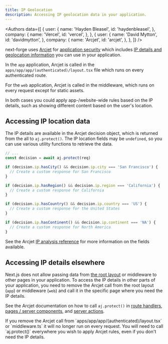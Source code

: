 ```yaml
---
title: IP Geolocation
description: Accessing IP geolocation data in your application.
---
```


<Authors
  data={[
    {
      user: {
        name: 'Hayden Bleasel',
        id: 'haydenbleasel',
      },
      company: {
        name: 'Vercel',
        id: 'vercel',
      },
    },
    {
      user: {
        name: 'David Mytton',
        id: 'davidmytton',
      },
      company: {
        name: 'Arcjet',
        id: 'arcjet',
      },
    },
  ]}
/>

next-forge uses [Arcjet](https://arcjet.com) for [application security](/packages/security/application) which includes [IP details and geolocation information](https://docs.arcjet.com/reference/nextjs#ip-analysis) you can use in your application.

In the `app` application, Arcjet is called in the `apps/app/app/(authenticated)/layout.tsx` file which runs on every authenticated route.

For the `web` application, Arcjet is called in the middleware, which runs on every request except for static assets.

In both cases you could apply app-/website-wide rules based on the IP details, such as showing different content based on the user's location.

## Accessing IP location data

The IP details are available in the Arcjet decision object, which is returned from the all to `aj.protect()`. The IP location fields may be `undefined`, so you can use various utility functions to retrieve the data.

```ts
// ...
const decision = await aj.protect(req)

if (decision.ip.hasCity() && decision.ip.city === 'San Francisco') {
  // Create a custom response for San Francisco
}

if (decision.ip.hasRegion() && decision.ip.region === 'California') {
  // Create a custom response for California
}

if (decision.ip.hasCountry() && decision.ip.country === 'US') {
  // Create a custom response for the United States
}

if (decision.ip.hasContinent() && decision.ip.continent === 'NA') {
  // Create a custom response for North America
}
```

See the Arcjet [IP analysis reference](https://docs.arcjet.com/reference/nextjs#ip-analysis) for more information on the fields available.

## Accessing IP details elsewhere

Next.js does not allow passing data from [the root layout](https://nextjs.org/docs/app/building-your-application/routing/layouts-and-templates) or middleware to other pages in your application. To access the IP details in other parts of your application, you need to remove the Arcjet call from the root layout (`app`) or middleware (`web`) and call it in the specific page where you need the IP details.

See the Arcjet documentation on how to call `aj.protect()` in [route handlers](https://docs.arcjet.com/reference/nextjs#protect), [pages / server components](https://docs.arcjet.com/reference/nextjs#pages--page-components), and [server actions](https://docs.arcjet.com/reference/nextjs#server-actions).

<Note>
  If you remove the Arcjet call from `apps/app/app/(authenticated)/layout.tsx`
  or `middleware.ts` it will no longer run on every request. You will need to
  call `aj.protect()` everywhere you wish to apply Arcjet rules, even if you
  don't need the IP details.
</Note>
